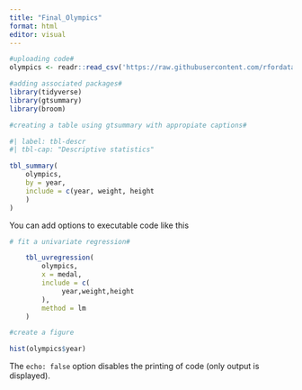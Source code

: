 ```yaml
---
title: "Final_Olympics"
format: html
editor: visual
---
```


```r
#uploading code#
olympics <- readr::read_csv('https://raw.githubusercontent.com/rfordatascience/tidytuesday/master/data/2024/2024-08-06/olympics.csv')

#adding associated packages#
library(tidyverse)
library(gtsummary)
library(broom)
```

```r
#creating a table using gtsummary with appropiate captions#

#| label: tbl-descr
#| tbl-cap: "Descriptive statistics"

tbl_summary(
	olympics,
	by = year,
	include = c(year, weight, height
	)
)
```

You can add options to executable code like this

```r
# fit a univariate regression#

	tbl_uvregression(
		olympics,
		x = medal,
		include = c(
			 year,weight,height
		),
		method = lm
	)
```

```r

#create a figure

hist(olympics$year)
```

The `echo: false` option disables the printing of code (only output is displayed).
